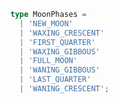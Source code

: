 ```ts
type MoonPhases =
  | 'NEW_MOON'
  | 'WAXING_CRESCENT'
  | 'FIRST_QUARTER'
  | 'WAXING_GIBBOUS'
  | 'FULL_MOON'
  | 'WANING_GIBBOUS'
  | 'LAST_QUARTER'
  | 'WANING_CRESCENT';
```
